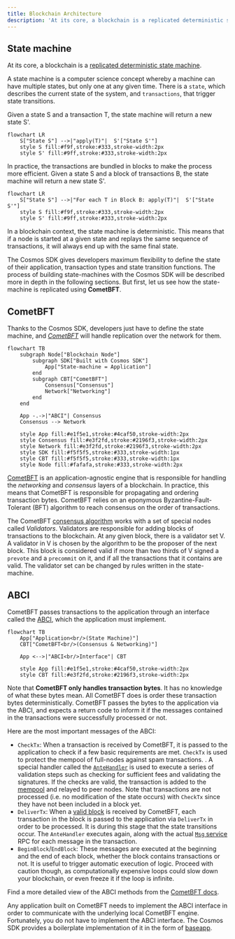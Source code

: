 ```yaml
---
title: Blockchain Architecture
description: 'At its core, a blockchain is a replicated deterministic state machine.'
---
```


## State machine

At its core, a blockchain is a [replicated deterministic state machine](https://en.wikipedia.org/wiki/State_machine_replication).

A state machine is a computer science concept whereby a machine can have multiple states, but only one at any given time. There is a `state`, which describes the current state of the system, and `transactions`, that trigger state transitions.

Given a state S and a transaction T, the state machine will return a new state S'.

```mermaid expandable
flowchart LR
    S["State S"] -->|"apply(T)"|  S'["State S'"]
    style S fill:#f9f,stroke:#333,stroke-width:2px
    style S' fill:#9ff,stroke:#333,stroke-width:2px
```

In practice, the transactions are bundled in blocks to make the process more efficient. Given a state S and a block of transactions B, the state machine will return a new state S'.

```mermaid expandable
flowchart LR
    S["State S"] -->|"For each T in Block B: apply(T)"|  S'["State S'"]
    style S fill:#f9f,stroke:#333,stroke-width:2px
    style S' fill:#9ff,stroke:#333,stroke-width:2px
```

In a blockchain context, the state machine is deterministic. This means that if a node is started at a given state and replays the same sequence of transactions, it will always end up with the same final state.

The Cosmos SDK gives developers maximum flexibility to define the state of their application, transaction types and state transition functions. The process of building state-machines with the Cosmos SDK will be described more in depth in the following sections. But first, let us see how the state-machine is replicated using **CometBFT**.

## CometBFT

Thanks to the Cosmos SDK, developers just have to define the state machine, and [*CometBFT*](https://docs.cometbft.com/v0.37/introduction/what-is-cometbft) will handle replication over the network for them.

```mermaid expandable
flowchart TB
    subgraph Node["Blockchain Node"]
        subgraph SDK["Built with Cosmos SDK"]
            App["State-machine = Application"]
        end
        subgraph CBT["CometBFT"]
            Consensus["Consensus"]
            Network["Networking"]
        end
    end

    App -.->|"ABCI"| Consensus
    Consensus --> Network

    style App fill:#e1f5e1,stroke:#4caf50,stroke-width:2px
    style Consensus fill:#e3f2fd,stroke:#2196f3,stroke-width:2px
    style Network fill:#e3f2fd,stroke:#2196f3,stroke-width:2px
    style SDK fill:#f5f5f5,stroke:#333,stroke-width:1px
    style CBT fill:#f5f5f5,stroke:#333,stroke-width:1px
    style Node fill:#fafafa,stroke:#333,stroke-width:2px
```

[CometBFT](https://docs.cometbft.com/v0.37/introduction/what-is-cometbft) is an application-agnostic engine that is responsible for handling the *networking* and *consensus* layers of a blockchain. In practice, this means that CometBFT is responsible for propagating and ordering transaction bytes. CometBFT relies on an eponymous Byzantine-Fault-Tolerant (BFT) algorithm to reach consensus on the order of transactions.

The CometBFT [consensus algorithm](https://docs.cometbft.com/v0.37/introduction/what-is-cometbft#consensus-overview) works with a set of special nodes called *Validators*. Validators are responsible for adding blocks of transactions to the blockchain. At any given block, there is a validator set V. A validator in V is chosen by the algorithm to be the proposer of the next block. This block is considered valid if more than two thirds of V signed a `prevote` and a `precommit` on it, and if all the transactions that it contains are valid. The validator set can be changed by rules written in the state-machine.

## ABCI

CometBFT passes transactions to the application through an interface called the [ABCI](https://docs.cometbft.com/v0.37/spec/abci/), which the application must implement.

```mermaid expandable
flowchart TB
    App["Application<br/>(State Machine)"]
    CBT["CometBFT<br/>(Consensus & Networking)"]

    App <-->|"ABCI<br/>Interface"| CBT

    style App fill:#e1f5e1,stroke:#4caf50,stroke-width:2px
    style CBT fill:#e3f2fd,stroke:#2196f3,stroke-width:2px
```

Note that **CometBFT only handles transaction bytes**. It has no knowledge of what these bytes mean. All CometBFT does is order these transaction bytes deterministically. CometBFT passes the bytes to the application via the ABCI, and expects a return code to inform it if the messages contained in the transactions were successfully processed or not.

Here are the most important messages of the ABCI:

* `CheckTx`: When a transaction is received by CometBFT, it is passed to the application to check if a few basic requirements are met. `CheckTx` is used to protect the mempool of full-nodes against spam transactions. . A special handler called the [`AnteHandler`](/docs/sdk/v0.53/beginner/gas-fees#antehandler) is used to execute a series of validation steps such as checking for sufficient fees and validating the signatures. If the checks are valid, the transaction is added to the [mempool](https://docs.cometbft.com/v0.37/spec/p2p/legacy-docs/messages/mempool) and relayed to peer nodes. Note that transactions are not processed (i.e. no modification of the state occurs) with `CheckTx` since they have not been included in a block yet.
* `DeliverTx`: When a [valid block](https://docs.cometbft.com/v0.37/spec/core/data_structures#block) is received by CometBFT, each transaction in the block is passed to the application via `DeliverTx` in order to be processed. It is during this stage that the state transitions occur. The `AnteHandler` executes again, along with the actual [`Msg` service](/docs/sdk/v0.53//build/building-modules/msg-services) RPC for each message in the transaction.
* `BeginBlock`/`EndBlock`: These messages are executed at the beginning and the end of each block, whether the block contains transactions or not. It is useful to trigger automatic execution of logic. Proceed with caution though, as computationally expensive loops could slow down your blockchain, or even freeze it if the loop is infinite.

Find a more detailed view of the ABCI methods from the [CometBFT docs](https://docs.cometbft.com/v0.37/spec/abci/).

Any application built on CometBFT needs to implement the ABCI interface in order to communicate with the underlying local CometBFT engine. Fortunately, you do not have to implement the ABCI interface. The Cosmos SDK provides a boilerplate implementation of it in the form of [baseapp](/docs/sdk/v0.53/sdk-design#baseapp).
